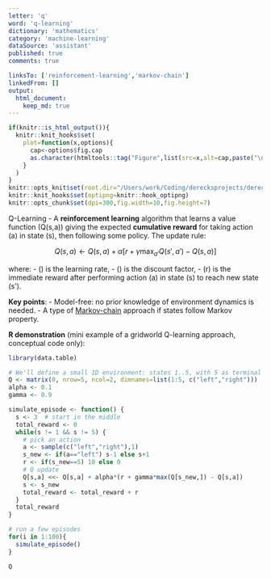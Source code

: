 ```yaml
---
letter: 'q'
word: 'q-learning'
dictionary: 'mathematics'
category: 'machine-learning'
dataSource: 'assistant'
published: true
comments: true

linksTo: ['reinforcement-learning','markov-chain']
linkedFrom: []
output:
  html_document:
    keep_md: true
---
```


```r
if(knitr::is_html_output()){
  knitr::knit_hooks$set(
    plot=function(x,options){
      cap<-options$fig.cap
      as.character(htmltools::tag("Figure",list(src=x,alt=cap,paste("\n\t",cap,"\n",sep=""))))
    }
  )
}
knitr::opts_knit$set(root.dir="/Users/work/Coding/derecksprojects/derecksnotes.com-playground/derecksnotes.com/client/src/app/dictionaries/mathematics/definitions")
knitr::knit_hooks$set(optipng=knitr::hook_optipng)
knitr::opts_chunk$set(dpi=300,fig.width=10,fig.height=7)
```

<a id="q-learning">Q-Learning</a> - A **reinforcement learning** algorithm that learns a value function \(Q(s,a)\) giving the expected **cumulative reward** for taking action \(a\) in state \(s\), then following some policy. The update rule:

$$
Q(s,a) \leftarrow Q(s,a) + \alpha \bigl[r + \gamma \max_{a'}Q(s', a') - Q(s,a)\bigr]
$$

where:
- \(\alpha\) is the learning rate,
- \(\gamma\) is the discount factor,
- \(r\) is the immediate reward after performing action \(a\) in state \(s\) to reach new state \(s'\).

**Key points**:
- Model-free: no prior knowledge of environment dynamics is needed.
- A type of [Markov-chain](#markov-chain) approach if states follow Markov property.

**R demonstration** (mini example of a gridworld Q-learning approach, conceptual code only):

```r
library(data.table)

# We'll define a small 1D environment: states 1..5, with 5 as terminal
Q <- matrix(0, nrow=5, ncol=2, dimnames=list(1:5, c("left","right")))
alpha <- 0.1
gamma <- 0.9

simulate_episode <- function() {
  s <- 3  # start in the middle
  total_reward <- 0
  while(s != 1 && s != 5) {
    # pick an action
    a <- sample(c("left","right"),1)
    s_new <- if(a=="left") s-1 else s+1
    r <- if(s_new==5) 10 else 0
    # Q update
    Q[s,a] <<- Q[s,a] + alpha*(r + gamma*max(Q[s_new,]) - Q[s,a])
    s <- s_new
    total_reward <- total_reward + r
  }
  total_reward
}

# run a few episodes
for(i in 1:100){
  simulate_episode()
}

Q
```
